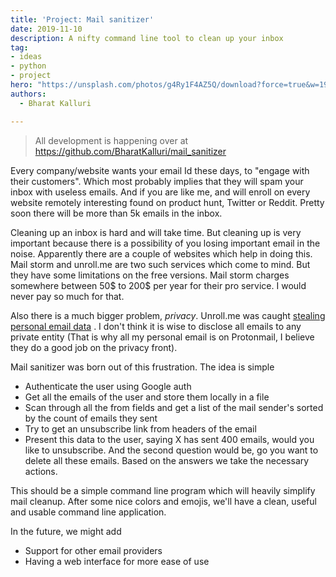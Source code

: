 ```yaml
---
title: 'Project: Mail sanitizer'
date: 2019-11-10
description: A nifty command line tool to clean up your inbox
tag:
- ideas
- python
- project
hero: "https://unsplash.com/photos/g4Ry1F4AZ5Q/download?force=true&w=1920"
authors:
  - Bharat Kalluri

---
```

> All development is happening over at https://github.com/BharatKalluri/mail_sanitizer

<script id="asciicast-282456" src="https://asciinema.org/a/282456.js" async></script>

Every company/website wants your email Id these days, to "engage with their customers". Which most probably implies that they will spam your inbox with useless emails. And if you are like me, and will enroll on every website remotely interesting found on product hunt, Twitter or Reddit. Pretty soon there will be more than 5k emails in the inbox.

Cleaning up an inbox is hard and will take time. But cleaning up is very important because there is a possibility of you losing important email in the noise. Apparently there are a couple of websites which help in doing this. Mail storm and unroll.me are two such services which come to mind. But they have some limitations on the free versions. Mail storm charges somewhere between 50$ to 200$ per year for their pro service. I would never pay so much for that. 

Also there is a much bigger problem, *privacy*. Unroll.me was caught [stealing personal email data](https://theintercept.com/2017/04/24/stop-using-unroll-me-right-now-it-sold-your-data-to-uber/) . I don't think it is wise to disclose all emails to any private entity (That is why all my personal email is on Protonmail, I believe they do a good job on the privacy front).

Mail sanitizer was born out of this frustration. The idea is simple

- Authenticate the user using Google auth
- Get all the emails of the user and store them locally in a file
- Scan through all the from fields and get a list of the mail sender's sorted by the count of emails they sent
- Try to get an unsubscribe link from headers of the email
- Present this data to the user, saying X has sent 400 emails, would you like to unsubscribe. And the second question would be, go you want to delete all these emails. Based on the answers we take the necessary actions.

This should be a simple command line program which will heavily simplify mail cleanup. After some nice colors and emojis, we'll have a clean, useful and usable command line application.

In the future, we might add
- Support for other email providers
- Having a web interface for more ease of use
